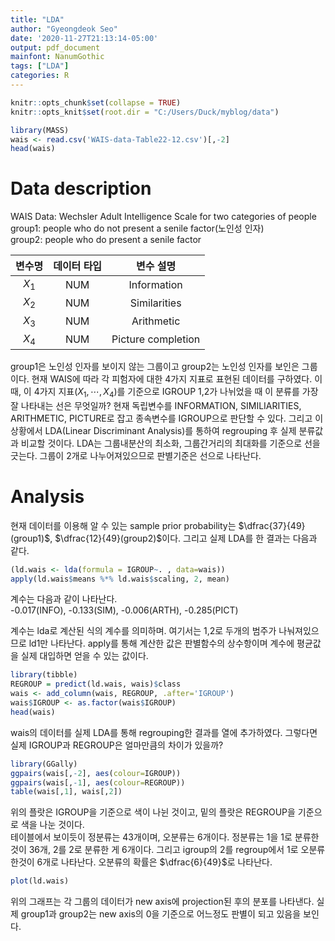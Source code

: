 ```yaml
---
title: "LDA"
author: "Gyeongdeok Seo"
date: '2020-11-27T21:13:14-05:00'
output: pdf_document
mainfont: NanumGothic
tags: ["LDA"]
categories: R
---
```


```r
knitr::opts_chunk$set(collapse = TRUE)
knitr::opts_knit$set(root.dir = "C:/Users/Duck/myblog/data")
```


```r
library(MASS)
wais <- read.csv('WAIS-data-Table22-12.csv')[,-2]
head(wais)
```

# Data description
WAIS Data: Wechsler Adult Intelligence Scale for two categories of people  
group1: people who do not present a senile factor(노인성 인자)  
group2: people who do present a senile factor

| 변수명 | 데이터 타입 | 변수 설명 |
|:----:|:-----:|:-----:|
|$X_1$|NUM|Information|
|$X_2$|NUM|Similarities|
|$X_3$|NUM|Arithmetic|
|$X_4$|NUM|Picture completion|

group1은 노인성 인자를 보이지 않는 그룹이고 group2는 노인성 인자를 보인은 그룹이다.
현재 WAIS에 따라 각 피험자에 대한 4가지 지표로 표현된 데이터를 구하였다.
이 때, 이 4가지 지표($X_1,\cdots,X_4$)를 기준으로 IGROUP 1,2가 나뉘었을 때 이 분류를 가장 잘 나타내는 선은 무엇일까?
현재 독립변수를 INFORMATION, SIMILIARITIES, ARITHMETIC, PICTURE로 잡고 종속변수를 IGROUP으로 판단할 수 있다.
그리고 이 상황에서 LDA(Linear Discriminant Analysis)를 통하여 regrouping 후 실제 분류값과 비교할 것이다.
LDA는 그룹내분산의 최소화, 그룹간거리의 최대화를 기준으로 선을 긋는다. 그룹이 2개로 나누어져있으므로 판별기준은 선으로 나타난다.

# Analysis
현재 데이터를 이용해 알 수 있는 sample prior probability는 $\dfrac{37}{49}(group1)$, $\dfrac{12}{49}(group2)$이다.
그리고 실제 LDA를 한 결과는 다음과 같다.

```r
(ld.wais <- lda(formula = IGROUP~. , data=wais))
apply(ld.wais$means %*% ld.wais$scaling, 2, mean)
```

계수는 다음과 같이 나타난다.   
-0.017(INFO), -0.133(SIM), -0.006(ARTH), -0.285(PICT)

계수는 lda로 계산된 식의 계수를 의미하며. 여기서는 1,2로 두개의 범주가 나눠져있으므로 ld1만 나타난다.
apply를 통해 계산한 값은 판별함수의 상수항이며 계수에 평균값을 실제 대입하면 얻을 수 있는 값이다.

```r
library(tibble)
REGROUP = predict(ld.wais, wais)$class
wais <- add_column(wais, REGROUP, .after='IGROUP')
wais$IGROUP <- as.factor(wais$IGROUP)
head(wais)
```

wais의 데이터를 실제 LDA를 통해 regrouping한 결과를 열에 추가하였다.
그렇다면 실제 IGROUP과 REGROUP은 얼마만큼의 차이가 있을까?

```r
library(GGally)
ggpairs(wais[,-2], aes(colour=IGROUP))
ggpairs(wais[,-1], aes(colour=REGROUP))
table(wais[,1], wais[,2])
```

위의 플랏은 IGROUP을 기준으로 색이 나뉜 것이고, 밑의 플랏은 REGROUP을 기준으로 색을 나눈 것이다.  
테이블에서 보이듯이 정분류는 43개이며, 오분류는 6개이다.
정분류는 1을 1로 분류한 것이 36개, 2를 2로 분류한 게 6개이다.
그리고 igroup의 2를 regroup에서 1로 오분류 한것이 6개로 나타난다. 오분류의 확률은 $\dfrac{6}{49}$로 나타난다.


```r
plot(ld.wais)
```

위의 그래프는 각 그룹의 데이터가 new axis에 projection된 후의 분포를 나타낸다. 실제 group1과 group2는 new axis의 0을 기준으로 어느정도 판별이 되고 있음을 보인다.


